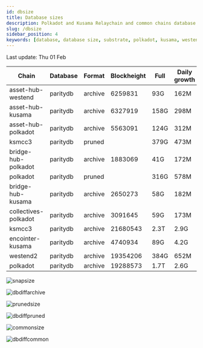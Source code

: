 ```yaml
---
id: dbsize
title: Database sizes
description: Polkadot and Kusama Relaychain and common chains database sizes
slug: /dbsize
sidebar_position: 4
keywords: [database, database size, substrate, polkadot, kusama, westend]
---
```



Last update: Thu 01 Feb

| Chain    | Database   | Format | Blockheight | Full         | Daily growth |
| ------------------------| ----------- | -------- | ------- | ---------- | ----- | 
| asset-hub-westend | paritydb | archive | 6259831 | 93G | 162M |
| asset-hub-kusama | paritydb | archive | 6327919 | 158G | 298M |
| asset-hub-polkadot | paritydb | archive | 5563091 | 124G | 312M |
| ksmcc3 | paritydb | pruned |  | 379G | 473M |
| bridge-hub-polkadot | paritydb | archive | 1883069 | 41G | 172M |
| polkadot | paritydb | pruned |  | 316G | 578M |
| bridge-hub-kusama | paritydb | archive | 2650273 | 58G | 182M |
| collectives-polkadot | paritydb | archive | 3091645 | 59G | 173M |
| ksmcc3 | paritydb | archive | 21680543 | 2.3T | 2.9G |
| encointer-kusama | paritydb | archive | 4740934 | 89G | 4.2G |
| westend2 | paritydb | archive | 19354206 | 384G | 652M |
| polkadot | paritydb | archive | 19288573 | 1.7T | 2.6G |

![snapsize](/img/archivesize.png)

![dbdiffarchive](/img/dbdiffrelay.png)

![prunedsize](/img/prunedsize.png)

![dbdiffpruned](/img/dbdiffpruned.png)

![commonsize](/img/commonsize.png)

![dbdiffcommon](/img/dbdiffcommon.png)
